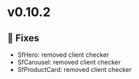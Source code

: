 
<Meta title="Releases/v0.10.x/v0.10.2/Change log" />

# v0.10.2

## 🐛 Fixes


- SfHero: removed client checker
- SfCarousel: removed client checker
- SfProductCard: removed client checker
